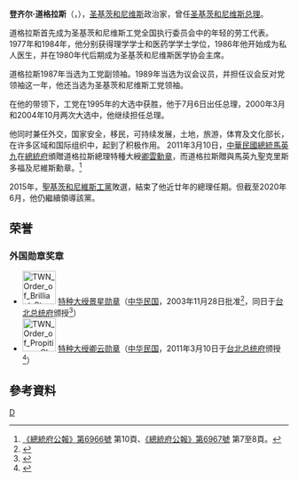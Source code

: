 {{Refimprove |time=2011-06-22T14:18:55+00:00 }}
{{NoteTA
|1=zh:聖基茨和尼維斯; zh-hans:圣基茨和尼维斯; zh-hant:聖基茨和尼維斯; zh-tw:聖克里斯多福與尼維斯;}}
{{Infobox Prime Minister 
| name             = Denzil Llewellyn Douglas<br>登齊爾·道格拉斯
| image            = Denzil L Douglas.jpg
| order            = [[圣基茨和尼维斯总理|圣基茨和尼维斯总理]]
| monarch          = [[伊麗莎白二世|伊麗莎白二世]]
| governor_general = [[卡思伯特·塞巴斯蒂安|卡思伯特·塞巴斯蒂安]]（或譯佘培勳）<br> {{le|埃德蒙·勞倫斯|Edmund Lawrence}}
| term_start       = 1995年7月6日 
| term_end         = 2015年2月18日
| predecessor      = {{le|甘迺迪·西蒙茲|Kennedy Simmonds}}
| successor        = [[提摩西·哈里斯|提摩西·哈里斯]]
| birth_date       = {{birth date and age|1953|01|14|df=y}}
| birth_place      = [[File:Flag_of_Leeward_Islands_(1871–1956).svg|25px]] [[英屬背風群島|英屬背風群島]][[聖基茨島|聖基茨島]][[聖保羅卡皮斯特萊|聖保羅卡皮斯特萊]]
| death_date       = 
| death_place      = 
| nationality ={{KNA}}
| party            = [[聖基茨和尼維斯工黨|聖基茨和尼維斯工黨]]
| spouse           = 
}}

'''登齐尔·道格拉斯'''（{{lang|en|Denzil Douglas}}，{{bd|1953年|1月14日|catIdx=D}}），[[圣基茨和尼维斯|圣基茨和尼维斯]]政治家，曾任[[圣基茨和尼维斯总理|圣基茨和尼维斯总理]]。

道格拉斯首先成为圣基茨和尼维斯工党全国执行委员会中的年轻的劳工代表。1977年和1984年，他分别获得理学学士和医药学学士学位，1986年他开始成为私人医生，并在1980年代后期成为圣基茨和尼维斯医学协会主席。

道格拉斯1987年当选为工党副领袖。1989年当选为议会议员，并担任议会反对党领袖这一年，他还当选为圣基茨和尼维斯工党领袖。

在他的带领下，工党在1995年的大选中获胜，他于7月6日出任总理，2000年3月和2004年10月两次大选中，他继续担任总理。
 
他同时兼任外交，国家安全，移民，可持续发展，土地，旅游，体育及文化部长，在许多区域和国际组织中，起到了积极作用。
{{Wikisource|總統華總二榮字第10000033420號令}}
2011年3月10日，[[中華民國總統|中華民國總統]][[馬英九|馬英九]]在[[中華民國總統府|總統府]]頒贈道格拉斯總理特種大綬[[中華民國勳章獎章列表|卿雲勳章]]，而道格拉斯贈與馬英九聖克里斯多福及尼維斯勳章。<ref>[http://www.president.gov.tw/Portals/0/Bulletins/paper/pdf/6966.pdf 《總統府公報》第6966號] {{Wayback|url=http://www.president.gov.tw/Portals/0/Bulletins/paper/pdf/6966.pdf |date=20190629105100 }} 第10頁、[http://www.president.gov.tw/Portals/0/Bulletins/paper/pdf/6967.pdf 《總統府公報》第6967號] {{Wayback|url=http://www.president.gov.tw/Portals/0/Bulletins/paper/pdf/6967.pdf |date=20160915183626 }} 第7至8頁。</ref>

2015年，[[聖基茨和尼維斯工黨|聖基茨和尼維斯工黨]]敗選，結束了他近廿年的總理任期。但截至2020年6月，他仍繼續領導該黨。

==荣誉==
===外国勋章奖章===
* [[File:TWN_Order_of_Brilliant_Star_1Class_BAR.svg|60px]] [[景星勋章|特种大绶景星勋章]]（[[中华民国|中华民国]]，2003年11月28日批准<ref>{{cite journal |title=總統令（華總二荣字第09200220111號） |url=https://twinfo.ncl.edu.tw/tiqry/hypage.cgi?HYPAGE=search/show_gaztext.hpg&sysid=H0300407 |journal=總統府公報 |publisher=總統府 |volume=第6554號 |date=2003-12-10 |page=5-6页 |year=2003年 |access-date=2021-09-08 |archive-date=2021-09-08 |archive-url=https://web.archive.org/web/20210908045800/https://twinfo.ncl.edu.tw/tiqry/hypage.cgi?HYPAGE=search%2Fshow_gaztext.hpg&sysid=H0300407 |dead-url=no }}</ref>，同日于[[台北市|台北]][[总统府_(台湾)|总统府]]颁授<ref>{{cite journal |title=總統頒授聖克里斯多福及尼維斯總理道格拉斯（H.E.Dr.Denzil Llewellyn Douglas）「特種大綬景星勳章」典禮 |url=https://twinfo.ncl.edu.tw/tiqry/hypage.cgi?HYPAGE=search/show_gaztext.hpg&sysid=H0300408 |journal=總統府公報 |publisher=總統府 |volume=第6554號 |date=2003-12-10 |page=6页 |year=2003年 |access-date=2021-09-08 |archive-date=2021-09-08 |archive-url=https://web.archive.org/web/20210908045756/https://twinfo.ncl.edu.tw/tiqry/hypage.cgi?HYPAGE=search%2Fshow_gaztext.hpg&sysid=H0300408 |dead-url=no }}</ref>）
* [[File:TWN_Order_of_Propitious_Clouds_1Class_BAR.svg|60px]] [[卿云勋章|特种大绶卿云勋章]]（[[中华民国|中华民国]]，2011年3月10日于[[台北市|台北]][[总统府_(台湾)|总统府]]颁授<ref>{{cite web |url=https://www.president.gov.tw/NEWS/15171 |title=總統接見「聖克里斯多福及尼維斯」總理道格拉斯並互贈勳章 |publisher=中华民国总统府 |date=2011-03-10 |accessdate=2021-12-25 |archive-date=2021-12-25 |archive-url=https://web.archive.org/web/20211225054002/https://www.president.gov.tw/NEWS/15171 |dead-url=no }}</ref>）

==參考資料==
<references/>

{{start box}}
{{succession box|{{le|肯尼迪·西蒙兹|Kennedy Simmonds}}|[[提摩西·哈里斯|提摩西·哈里斯]]|[[圣基茨和尼维斯总理|圣基茨和尼维斯总理]]|1995年－2015年}}
{{end box}}

[[Category:圣基茨和尼维斯总理|D]]